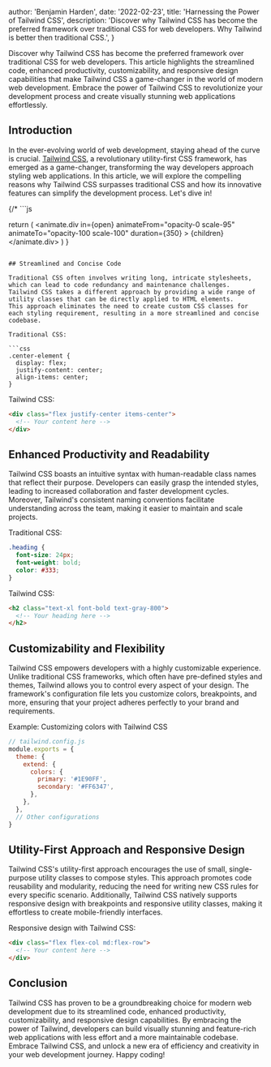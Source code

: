 
  author: 'Benjamin Harden',
  date: '2022-02-23',
  title: 'Harnessing the Power of Tailwind CSS',
  description:
    'Discover why Tailwind CSS has become the preferred framework over traditional CSS for web developers. Why Tailwind is better then traditional CSS.',
}


Discover why Tailwind CSS has become the preferred framework over traditional CSS for web developers. 
This article highlights the streamlined code, enhanced productivity, customizability, and responsive design capabilities that make Tailwind CSS a game-changer in the world of modern web development. 
Embrace the power of Tailwind CSS to revolutionize your development process and create visually stunning web applications effortlessly.

## Introduction

In the ever-evolving world of web development, staying ahead of the curve is crucial. 
[Tailwind CSS](https://tailwindcss.com), a revolutionary utility-first CSS framework, has emerged as a game-changer, transforming the way developers approach styling web applications. 
In this article, we will explore the compelling reasons why Tailwind CSS surpasses traditional CSS and how its innovative features can simplify the development process. Let's dive in!

{/* ```js

  return (
    <animate.div
      in={open}
      animateFrom="opacity-0 scale-95"
      animateTo="opacity-100 scale-100"
      duration={350}
    >
      {children}
    </animate.div>
  )
}
``` */}

## Streamlined and Concise Code

Traditional CSS often involves writing long, intricate stylesheets, which can lead to code redundancy and maintenance challenges. 
Tailwind CSS takes a different approach by providing a wide range of utility classes that can be directly applied to HTML elements. 
This approach eliminates the need to create custom CSS classes for each styling requirement, resulting in a more streamlined and concise codebase.

Traditional CSS:

```css
.center-element {
  display: flex;
  justify-content: center;
  align-items: center;
}
```

Tailwind CSS:

```html
<div class="flex justify-center items-center">
  <!-- Your content here -->
</div>
```

## Enhanced Productivity and Readability

Tailwind CSS boasts an intuitive syntax with human-readable class names that reflect their purpose. 
Developers can easily grasp the intended styles, leading to increased collaboration and faster development cycles. Moreover, Tailwind's consistent naming conventions facilitate understanding across the team, making it easier to maintain and scale projects.

Traditional CSS:

```css
.heading {
  font-size: 24px;
  font-weight: bold;
  color: #333;
}
```

Tailwind CSS:

```html
<h2 class="text-xl font-bold text-gray-800">
  <!-- Your heading here -->
</h2>
```

## Customizability and Flexibility

Tailwind CSS empowers developers with a highly customizable experience.
Unlike traditional CSS frameworks, which often have pre-defined styles and themes, Tailwind allows you to control every aspect of your design. 
The framework's configuration file lets you customize colors, breakpoints, and more, ensuring that your project adheres perfectly to your brand and requirements.

Example: Customizing colors with Tailwind CSS

```js
// tailwind.config.js
module.exports = {
  theme: {
    extend: {
      colors: {
        primary: '#1E90FF',
        secondary: '#FF6347',
      },
    },
  },
  // Other configurations
}
```

## Utility-First Approach and Responsive Design

Tailwind CSS's utility-first approach encourages the use of small, single-purpose utility classes to compose styles. 
This approach promotes code reusability and modularity, reducing the need for writing new CSS rules for every specific scenario. 
Additionally, Tailwind CSS natively supports responsive design with breakpoints and responsive utility classes, making it effortless to create mobile-friendly interfaces.

Responsive design with Tailwind CSS:

```html
<div class="flex flex-col md:flex-row">
  <!-- Your content here -->
</div>
```

## Conclusion

Tailwind CSS has proven to be a groundbreaking choice for modern web development due to its streamlined code, enhanced productivity, customizability, and responsive design capabilities. 
By embracing the power of Tailwind, developers can build visually stunning and feature-rich web applications with less effort and a more maintainable codebase. 
Embrace Tailwind CSS, and unlock a new era of efficiency and creativity in your web development journey. Happy coding!